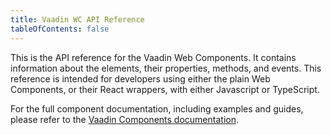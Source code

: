 ```yaml
---
title: Vaadin WC API Reference
tableOfContents: false
---
```


This is the API reference for the Vaadin Web Components. It contains information about the elements, their properties, methods, and events.
This reference is intended for developers using either the plain Web Components, or their React wrappers, with either Javascript or TypeScript.

For the full component documentation, including examples and guides, please refer to the [Vaadin Components documentation](https://vaadin.com/docs/latest/components).
